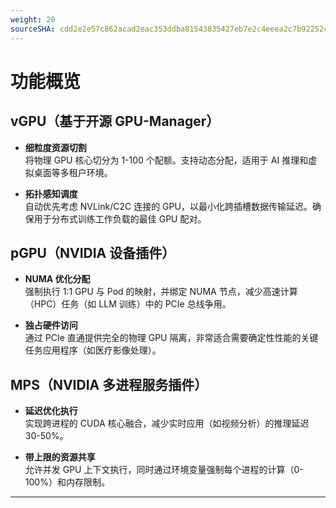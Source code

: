 ```yaml
---
weight: 20
sourceSHA: cdd2e2e57c862acad2eac353ddba81543835427eb7e2c4eeea2c7b92252c14e5
---
```


# 功能概览

## vGPU（基于开源 GPU-Manager）

- **细粒度资源切割**\
  将物理 GPU 核心切分为 1-100 个配额。支持动态分配，适用于 AI 推理和虚拟桌面等多租户环境。

- **拓扑感知调度**\
  自动优先考虑 NVLink/C2C 连接的 GPU，以最小化跨插槽数据传输延迟。确保用于分布式训练工作负载的最佳 GPU 配对。

## pGPU（NVIDIA 设备插件）

- **NUMA 优化分配**\
  强制执行 1:1 GPU 与 Pod 的映射，并绑定 NUMA 节点，减少高速计算（HPC）任务（如 LLM 训练）中的 PCIe 总线争用。

- **独占硬件访问**\
  通过 PCIe 直通提供完全的物理 GPU 隔离，非常适合需要确定性性能的关键任务应用程序（如医疗影像处理）。

## MPS（NVIDIA 多进程服务插件）

- **延迟优化执行**\
  实现跨进程的 CUDA 核心融合，减少实时应用（如视频分析）的推理延迟 30-50%。

- **带上限的资源共享**\
  允许并发 GPU 上下文执行，同时通过环境变量强制每个进程的计算（0-100%）和内存限制。

---
